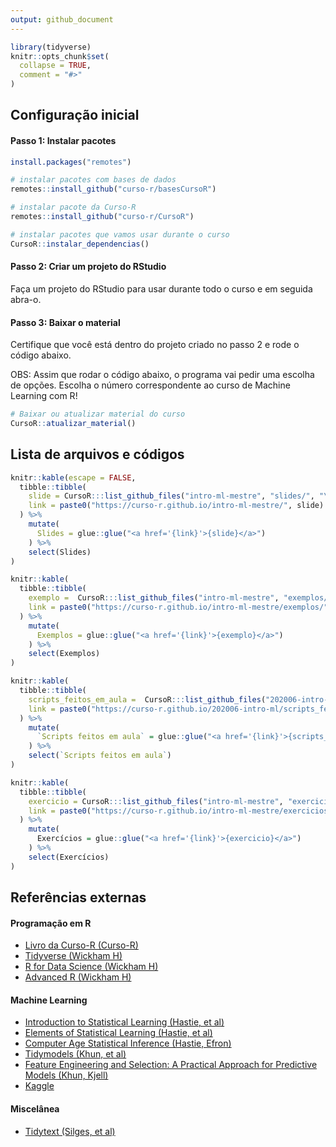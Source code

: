 ```yaml
---
output: github_document
---
```


<!-- README.md is generated from README.Rmd. Please edit that file -->

```r
library(tidyverse)
knitr::opts_chunk$set(
  collapse = TRUE,
  comment = "#>"
)
```

## Configuração inicial


#### Passo 1: Instalar pacotes

```r
install.packages("remotes")

# instalar pacotes com bases de dados
remotes::install_github("curso-r/basesCursoR")

# instalar pacote da Curso-R
remotes::install_github("curso-r/CursoR")

# instalar pacotes que vamos usar durante o curso
CursoR::instalar_dependencias()
```

#### Passo 2: Criar um projeto do RStudio

Faça um projeto do RStudio para usar durante todo o curso e em seguida abra-o.

#### Passo 3: Baixar o material

Certifique que você está dentro do projeto criado no passo 2 e rode o código abaixo.

OBS: Assim que rodar o código abaixo, o programa vai pedir uma escolha de opções.
Escolha o número correspondente ao curso de Machine Learning com R!

```r
# Baixar ou atualizar material do curso
CursoR::atualizar_material()
```


## Lista de arquivos e códigos

```r
knitr::kable(escape = FALSE,
  tibble::tibble(
    slide = CursoR:::list_github_files("intro-ml-mestre", "slides/", "\\.html"),
    link = paste0("https://curso-r.github.io/intro-ml-mestre/", slide)
  ) %>%
    mutate(
      Slides = glue::glue("<a href='{link}'>{slide}</a>")
    ) %>% 
    select(Slides)
)
```

```r
knitr::kable(
  tibble::tibble(
    exemplo =  CursoR:::list_github_files("intro-ml-mestre", "exemplos/", "\\.R"),
    link = paste0("https://curso-r.github.io/intro-ml-mestre/exemplos/", exemplo)
  ) %>%
    mutate(
      Exemplos = glue::glue("<a href='{link}'>{exemplo}</a>")
    ) %>% 
    select(Exemplos)
)
```

```r
knitr::kable(
  tibble::tibble(
    scripts_feitos_em_aula =  CursoR:::list_github_files("202006-intro-ml", "scripts_feitos_em_aula/", "\\.R"),
    link = paste0("https://curso-r.github.io/202006-intro-ml/scripts_feitos_em_aula/", scripts_feitos_em_aula)
  ) %>%
    mutate(
      `Scripts feitos em aula` = glue::glue("<a href='{link}'>{scripts_feitos_em_aula}</a>")
    ) %>% 
    select(`Scripts feitos em aula`)
)
```

```r
knitr::kable(
  tibble::tibble(
    exercicio = CursoR:::list_github_files("intro-ml-mestre", "exercicios/", "\\.R"),
    link = paste0("https://curso-r.github.io/intro-ml-mestre/exercicios/", exercicio)
  ) %>%
    mutate(
      Exercícios = glue::glue("<a href='{link}'>{exercicio}</a>")
    ) %>% 
    select(Exercícios)
)
```

## Referências externas

#### Programação em R

- [Livro da Curso-R (Curso-R)](https://livro.curso-r.com/)
- [Tidyverse (Wickham H)](https://www.tidyverse.org/)
- [R for Data Science (Wickham H)](https://r4ds.had.co.nz/)
- [Advanced R (Wickham H)](https://adv-r.hadley.nz/)

#### Machine Learning

- [Introduction to Statistical Learning (Hastie, et al)](http://faculty.marshall.usc.edu/gareth-james/ISL/ISLR%20Seventh%20Printing.pdf)
- [Elements of Statistical Learning (Hastie, et al)](https://web.stanford.edu/~hastie/Papers/ESLII.pdf)
- [Computer Age Statistical Inference (Hastie, Efron)](https://web.stanford.edu/~hastie/CASI_files/PDF/casi.pdf)
- [Tidymodels (Khun, et al)](https://www.tidymodels.org/)
- [Feature Engineering and Selection: A Practical Approach for Predictive Models (Khun, Kjell)](http://www.feat.engineering/)
- [Kaggle](https://www.kaggle.com/)

#### Miscelânea

- [Tidytext (Silges, et al)](https://www.tidytextmining.com/)

